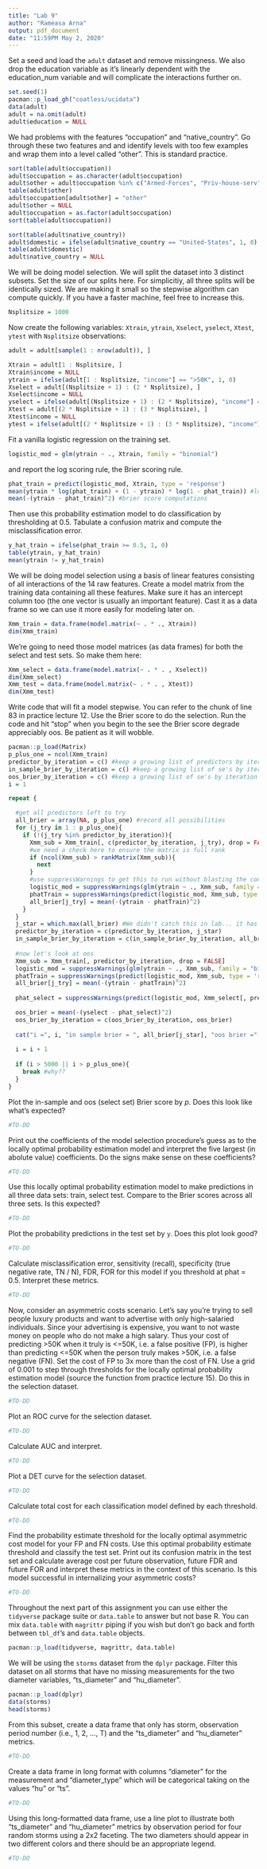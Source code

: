 ```yaml
---
title: "Lab 9"
author: "Rameasa Arna"
output: pdf_document
date: "11:59PM May 2, 2020"
---
```


Set a seed and load the `adult` dataset and remove missingness. We also drop the education variable as it's linearly dependent with the education_num variable and will complicate the interactions further on.

```r
set.seed(1)
pacman::p_load_gh("coatless/ucidata")
data(adult)
adult = na.omit(adult)
adult$education = NULL
```

We had problems with the features "occupation" and "native_country". Go through these two features and and identify levels with too few examples and wrap them into a level called "other". This is standard practice.

```r
sort(table(adult$occupation))
adult$occupation = as.character(adult$occupation)
adult$other = adult$occupation %in% c("Armed-Forces", "Priv-house-serv", "Protective-serv")
table(adult$other)
adult$occupation[adult$other] = "other"
adult$other = NULL
adult$occupation = as.factor(adult$occupation)
sort(table(adult$occupation))

sort(table(adult$native_country))
adult$domestic = ifelse(adult$native_country == "United-States", 1, 0)
table(adult$domestic)
adult$native_country = NULL
```


We will be doing model selection. We will split the dataset into 3 distinct subsets. Set the size of our splits here. For simplicitiy, all three splits will be identically sized. We are making it small so the stepwise algorithm can compute quickly. If you have a faster machine, feel free to increase this.

```r
Nsplitsize = 1000
```


Now create the following variables: `Xtrain`, `ytrain`, `Xselect`, `yselect`, `Xtest`, `ytest` with `Nsplitsize` observations:

```r
adult = adult[sample(1 : nrow(adult)), ]

Xtrain = adult[1 : Nsplitsize, ]
Xtrain$income = NULL
ytrain = ifelse(adult[1 : Nsplitsize, "income"] == ">50K", 1, 0)
Xselect = adult[(Nsplitsize + 1) : (2 * Nsplitsize), ]
Xselect$income = NULL
yselect = ifelse(adult[(Nsplitsize + 1) : (2 * Nsplitsize), "income"] ==">50K", 1, 0)
Xtest = adult[(2 * Nsplitsize + 1) : (3 * Nsplitsize), ]
Xtest$income = NULL
ytest = ifelse(adult[(2 * Nsplitsize + 1) : (3 * Nsplitsize), "income"] == ">50K", 1, 0)
```

Fit a vanilla logistic regression on the training set.

```r
logistic_mod = glm(ytrain ~ ., Xtrain, family = "binomial")
```

and report the log scoring rule, the Brier scoring rule.

```r
phat_train = predict(logistic_mod, Xtrain, type = 'response')
mean(ytrain * log(phat_train) + (1 - ytrain) * log(1 - phat_train)) #log score computation
mean(-(ytrain - phat_train)^2) #brier score computations
```


Then use this probability estimation model to do classification by thresholding at 0.5. Tabulate a confusion matrix and compute the misclassification error.

```r
y_hat_train = ifelse(phat_train >= 0.5, 1, 0)
table(ytrain, y_hat_train)
mean(ytrain != y_hat_train)
```

We will be doing model selection using a basis of linear features consisting of all interactions of the 14 raw features. Create a model matrix from the training data containing all these features. Make sure it has an intercept column too (the one vector is usually an important feature). Cast it as a data frame so we can use it more easily for modeling later on.

```r
Xmm_train = data.frame(model.matrix(~ . * ., Xtrain))
dim(Xmm_train)
```

We're going to need those model matrices (as data frames) for both the select and test sets. So make them here:

```r
Xmm_select = data.frame(model.matrix(~ . * . , Xselect))
dim(Xmm_select)
Xmm_test = data.frame(model.matrix(~ . * . , Xtest))
dim(Xmm_test)
```

Write code that will fit a model stepwise. You can refer to the chunk of line 83 in practice lecture 12. Use the Brier score to do the selection. Run the code and hit "stop" when you begin to the see the Brier score degrade appreciably oos. Be patient as it will wobble.

```r
pacman::p_load(Matrix)
p_plus_one = ncol(Xmm_train)
predictor_by_iteration = c() #keep a growing list of predictors by iteration
in_sample_brier_by_iteration = c() #keep a growing list of se's by iteration
oos_brier_by_iteration = c() #keep a growing list of se's by iteration
i = 1

repeat {

  #get all predictors left to try
  all_brier = array(NA, p_plus_one) #record all possibilities
  for (j_try in 1 : p_plus_one){
    if (!(j_try %in% predictor_by_iteration)){
      Xmm_sub = Xmm_train[, c(predictor_by_iteration, j_try), drop = FALSE]
      #we need a check here to ensure the matrix is full rank
      if (ncol(Xmm_sub) > rankMatrix(Xmm_sub)){
        next
      }
      #use suppressWarnings to get this to run without blasting the console
      logistic_mod = suppressWarnings(glm(ytrain ~ ., Xmm_sub, family = "binomial"))
      phatTrain = suppressWarnings(predict(logistic_mod, Xmm_sub, type = 'response'))
      all_brier[j_try] = mean(-(ytrain - phatTrain)^2) 
    }
  }
  j_star = which.max(all_brier) #We didn't catch this in lab... it has to be max Brier.
  predictor_by_iteration = c(predictor_by_iteration, j_star)
  in_sample_brier_by_iteration = c(in_sample_brier_by_iteration, all_brier[j_star])
  
  #now let's look at oos
  Xmm_sub = Xmm_train[, predictor_by_iteration, drop = FALSE]
  logistic_mod = suppressWarnings(glm(ytrain ~ ., Xmm_sub, family = "binomial"))
  phatTrain = suppressWarnings(predict(logistic_mod, Xmm_sub, type = 'response'))
  all_brier[j_try] = mean(-(ytrain - phatTrain)^2)
  
  phat_select = suppressWarnings(predict(logistic_mod, Xmm_select[, predictor_by_iteration, drop = FALSE], type = 'response'))

  oos_brier = mean(-(yselect - phat_select)^2) 
  oos_brier_by_iteration = c(oos_brier_by_iteration, oos_brier)
  
  cat("i =", i, "in sample brier = ", all_brier[j_star], "oos brier =", oos_brier, "\n   predictor added:", colnames(Xmm_train)[j_star], "\n")
  
  i = i + 1
  
  if (i > 5000 || i > p_plus_one){
    break #why??
  }
}
```

Plot the in-sample and oos (select set) Brier score by $p$. Does this look like what's expected?

```r
#TO-DO
```

Print out the coefficients of the model selection procedure's guess as to the locally optimal probability estimation model and interpret the five largest (in abolute value) coefficients. Do the signs make sense on these coefficients?

```r
#TO-DO
```

Use this locally optimal probability estimation model to make predictions in all three data sets: train, select test. Compare to the Brier scores across all three sets. Is this expected?

```r
#TO-DO
```

Plot the probability predictions in the test set by `y`. Does this plot look good?

```r
#TO-DO
```

Calculate misclassification error, sensitivity (recall), specificity (true negative rate, TN / N), FDR, FOR for this model if you threshold at phat = 0.5. Interpret these metrics.

```r
#TO-DO
```

Now, consider an asymmetric costs scenario. Let's say you're trying to sell people luxury products and want to advertise with only high-salaried individuals. Since your advertising is expensive, you want to not waste money on people who do not make a high salary. Thus your cost of predicting >50K when it truly is <=50K, i.e. a false positive (FP), is higher than predicting <=50K when the person truly makes >50K, i.e. a false negative (FN). Set the cost of FP to 3x more than the cost of FN. Use a grid of 0.001 to step through thresholds for the locally optimal probability estimation model (source the function from practice lecture 15). Do this in the selection dataset.

```r
#TO-DO
```

Plot an ROC curve for the selection dataset.

```r
#TO-DO
```

Calculate AUC and interpret.

```r
#TO-DO
```

Plot a DET curve for the selection dataset.

```r
#TO-DO
```

Calculate total cost for each classification model defined by each threshold.

```r
#TO-DO
```

Find the probability estimate threshold for the locally optimal asymmetric cost model for your FP and FN costs. Use this optimal probability estimate threshold and classify the test set. Print out its confusion matrix in the test set and calculate average cost per future observation, future FDR and future FOR and interpret these metrics in the context of this scenario. Is this model successful in internalizing your asymmetric costs?

```r
#TO-DO
```

Throughout the next part of this assignment you can use either the `tidyverse` package suite or `data.table` to answer but not base R. You can mix `data.table` with `magrittr` piping if you wish but don't go back and forth between `tbl_df`'s and `data.table` objects.

```r
pacman::p_load(tidyverse, magrittr, data.table)
```

We will be using the `storms` dataset from the `dplyr` package. Filter this dataset on all storms that have no missing measurements for the two diameter variables, "ts_diameter" and "hu_diameter".

```r
pacman::p_load(dplyr)
data(storms)
head(storms)
```

From this subset, create a data frame that only has storm, observation period number (i.e., 1, 2, ..., T) and the "ts_diameter" and "hu_diameter" metrics.

```r
#TO-DO
```

Create a data frame in long format with columns "diameter" for the measurement and "diameter_type" which will be categorical taking on the values "hu" or "ts".

```r
#TO-DO
```

Using this long-formatted data frame, use a line plot to illustrate both "ts_diameter" and "hu_diameter" metrics by observation period for four random storms using a 2x2 faceting. The two diameters should appear in two different colors and there should be an appropriate legend.

```r
#TO-DO
```

